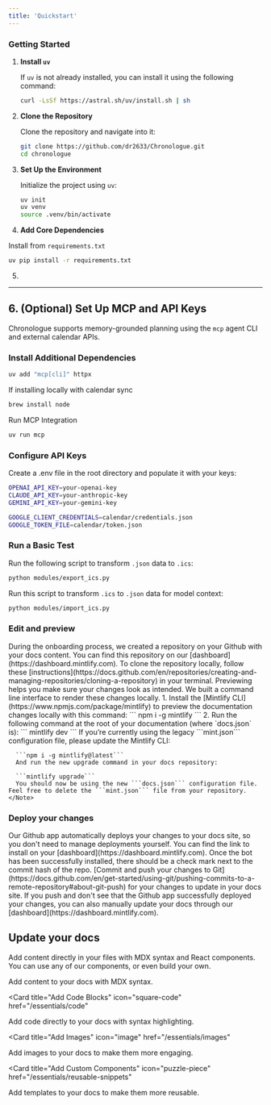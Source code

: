```yaml
---
title: 'Quickstart'
---
```


### Getting Started

1. **Install `uv`**

   If `uv` is not already installed, you can install it using the following command:

   ```bash
   curl -LsSf https://astral.sh/uv/install.sh | sh
   ```

2. **Clone the Repository**

   Clone the repository and navigate into it:

   ```bash
   git clone https://github.com/dr2633/Chronologue.git
   cd chronologue
   ```

3. **Set Up the Environment**

   Initialize the project using `uv`:

   ```bash
   uv init
   uv venv
   source .venv/bin/activate
   ```

4. **Add Core Dependencies**

 Install from `requirements.txt`

```bash
uv pip install -r requirements.txt
```

5. 

---

## 6. (Optional) Set Up MCP and API Keys

Chronologue supports memory-grounded planning using the `mcp` agent CLI and external calendar APIs.

### Install Additional Dependencies

```bash
uv add "mcp[cli]" httpx
```

If installing locally with calendar sync 

```bash
brew install node
```

Run MCP Integration 

```bash
uv run mcp
```

### Configure API Keys

Create a .env file in the root directory and populate it with your keys:

```bash
OPENAI_API_KEY=your-openai-key
CLAUDE_API_KEY=your-anthropic-key
GEMINI_API_KEY=your-gemini-key

GOOGLE_CLIENT_CREDENTIALS=calendar/credentials.json
GOOGLE_TOKEN_FILE=calendar/token.json
```


### Run a Basic Test 

 Run the following script to transform `.json` data to `.ics`:

   ```bash
   python modules/export_ics.py
   ```

   Run this script to transform `.ics` to `.json` data for model context: 

   ```bash
   python modules/import_ics.py
   ```



### Edit and preview

<AccordionGroup>
  <Accordion icon="github" title="Clone your docs locally">
    During the onboarding process, we created a repository on your Github with
    your docs content. You can find this repository on our
    [dashboard](https://dashboard.mintlify.com). To clone the repository
    locally, follow these
    [instructions](https://docs.github.com/en/repositories/creating-and-managing-repositories/cloning-a-repository)
    in your terminal.
  </Accordion>
  <Accordion icon="rectangle-terminal" title="Preview changes">
    Previewing helps you make sure your changes look as intended. We built a
    command line interface to render these changes locally. 
    1. Install the
    [Mintlify CLI](https://www.npmjs.com/package/mintlify) to preview the
    documentation changes locally with this command: ``` npm i -g mintlify ```
    2. Run the following command at the root of your documentation (where
    `docs.json` is): ``` mintlify dev ```
    <Note>
      If you’re currently using the legacy ```mint.json``` configuration file, please update the Mintlify CLI:


      ```npm i -g mintlify@latest```
      And run the new upgrade command in your docs repository:

      ```mintlify upgrade```
      You should now be using the new ```docs.json``` configuration file. Feel free to delete the ```mint.json``` file from your repository.
    </Note>
  </Accordion>
</AccordionGroup>

### Deploy your changes

<AccordionGroup>

<Accordion icon="message-bot" title="Install our Github app">
  Our Github app automatically deploys your changes to your docs site, so you
  don't need to manage deployments yourself. You can find the link to install on
  your [dashboard](https://dashboard.mintlify.com). Once the bot has been
  successfully installed, there should be a check mark next to the commit hash
  of the repo.
</Accordion>
<Accordion icon="rocket" title="Push your changes">
  [Commit and push your changes to
  Git](https://docs.github.com/en/get-started/using-git/pushing-commits-to-a-remote-repository#about-git-push)
  for your changes to update in your docs site. If you push and don't see that
  the Github app successfully deployed your changes, you can also manually
  update your docs through our [dashboard](https://dashboard.mintlify.com).
</Accordion>

</AccordionGroup>

## Update your docs

Add content directly in your files with MDX syntax and React components. You can use any of our components, or even build your own.

<CardGroup>

<Card title="Add Content With MDX" icon="file" href="/essentials/markdown">
  Add content to your docs with MDX syntax.
</Card>

<Card
  title="Add Code Blocks"
  icon="square-code"
  href="/essentials/code"
>
  Add code directly to your docs with syntax highlighting.
</Card>

<Card
  title="Add Images"
  icon="image"
  href="/essentials/images"
>
  Add images to your docs to make them more engaging.
</Card>

<Card
  title="Add Custom Components"
  icon="puzzle-piece"
  href="/essentials/reusable-snippets"
>
  Add templates to your docs to make them more reusable.
</Card>

</CardGroup>
